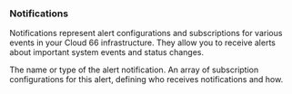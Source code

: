 ---
---

### Notifications

Notifications represent alert configurations and subscriptions for various events in your Cloud 66 infrastructure. They allow you to receive alerts about important system events and status changes.

<Model>
    <ModelProperty name="alert_name" type="string">
        The name or type of the alert notification.
    </ModelProperty>
    <ModelProperty name="subscriptions" type="array">
        An array of subscription configurations for this alert, defining who receives notifications and how.
    </ModelProperty>
</Model>